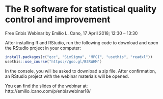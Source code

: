 The R software for statistical quality control and improvement
==============================================================

Free Enbis Webinar by Emilio L. Cano, 17 April 2018; 12:30 – 13:30

After installing R and RStudio, run the following code to download and open
the RStudio project in your computer:

```r
install.packages(c("qcc", "SixSigma", "MPCI", "usethis", "readxl"))
usethis::use_course("https://goo.gl/B3RWHM")
```

In the console, you will be asked to download a zip file. After confirmation, an RStudio 
project with the webinar materials will be opened.


You can find the slides of the webinar at: http://emilio.lcano.com/p/enbiswebinar18/